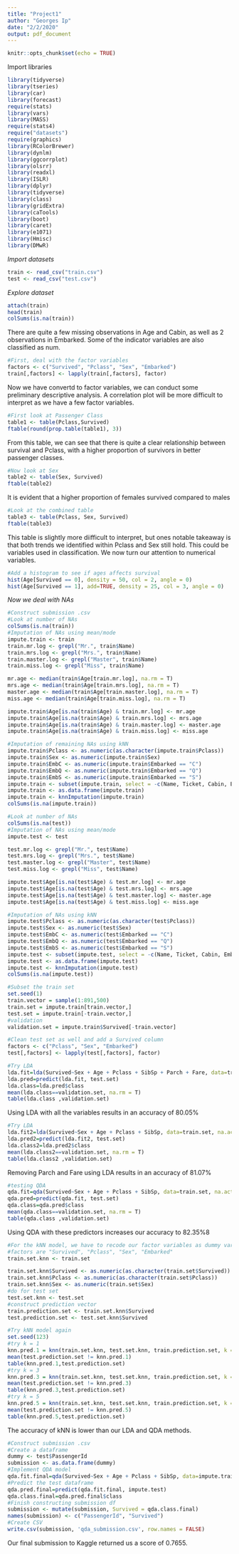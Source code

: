 ```yaml
---
title: "Project1"
author: "Georges Ip"
date: "2/2/2020"
output: pdf_document
---
```


```r
knitr::opts_chunk$set(echo = TRUE)
```

Import libraries
```r
library(tidyverse)
library(tseries) 
library(car)
library(forecast) 
require(stats)
library(vars)
library(MASS) 
require(stats4) 
require("datasets") 
require(graphics) 
library(RColorBrewer) 
library(dynlm)
library(ggcorrplot)
library(olsrr)
library(readxl)
library(ISLR)
library(dplyr)
library(tidyverse)
library(class)
library(gridExtra)
library(caTools)
library(boot)
library(caret)
library(e1071)
library(Hmisc)
library(DMwR)
```


*Import datasets*
```r
train <- read_csv("train.csv")
test <- read_csv("test.csv")
```



*Explore dataset*
```r
attach(train)
head(train)
colSums(is.na(train))
```



There are quite a few missing observations in Age and Cabin, as well as 2 observations in Embarked. Some of the indicator variables are also classified as num. 



```r
#First, deal with the factor variables
factors <- c("Survived", "Pclass", "Sex", "Embarked")
train[,factors] <- lapply(train[,factors], factor)
```



Now we have convertd to factor variables, we can conduct some preliminary descriptive analysis. A correlation plot will be more difficult to interpret as we have a few factor variables. 
```r
#First look at Passenger Class
table1 <- table(Pclass,Survived)
ftable(round(prop.table(table1), 3))
```



From this table, we can see that there is quite a clear relationship between survival and Pclass, with a higher proportion of survivors in better passenger classes. 
```r
#Now look at Sex
table2 <- table(Sex, Survived)
ftable(table2)
```



It is evident that a higher proportion of females survived compared to males

```r
#Look at the combined table
table3 <- table(Pclass, Sex, Survived)
ftable(table3)
```


This table is slightly more diifficult to interpret, but ones notable takeaway is that both trends we identified within Pclass and Sex still hold. This could be variables used in classification. We now turn our attention to numerical variables.



```r
#Add a histogram to see if ages affects survival
hist(Age[Survived == 0], density = 50, col = 2, angle = 0)
hist(Age[Survived == 1], add=TRUE, density = 25, col = 3, angle = 0)
```



*Now we deal with NAs*
```r
#Construct submission .csv
#Look at number of NAs
colSums(is.na(train))
#Imputation of NAs using mean/mode
impute.train <- train
train.mr.log <- grepl("Mr.", train$Name)
train.mrs.log <- grepl("Mrs.", train$Name)
train.master.log <- grepl("Master", train$Name)
train.miss.log <- grepl("Miss", train$Name)

mr.age <- median(train$Age[train.mr.log], na.rm = T)
mrs.age <- median(train$Age[train.mrs.log], na.rm = T)
master.age <- median(train$Age[train.master.log], na.rm = T)
miss.age <- median(train$Age[train.miss.log], na.rm = T)

impute.train$Age[is.na(train$Age) & train.mr.log] <- mr.age
impute.train$Age[is.na(train$Age) & train.mrs.log] <- mrs.age
impute.train$Age[is.na(train$Age) & train.master.log] <- master.age
impute.train$Age[is.na(train$Age) & train.miss.log] <- miss.age

#Imputation of remaining NAs using kNN
impute.train$Pclass <- as.numeric(as.character(impute.train$Pclass))
impute.train$Sex <- as.numeric(impute.train$Sex)
impute.train$EmbC <- as.numeric(impute.train$Embarked == "C")
impute.train$EmbQ <- as.numeric(impute.train$Embarked == "Q")
impute.train$EmbS <- as.numeric(impute.train$Embarked == "S")
impute.train <- subset(impute.train, select = -c(Name, Ticket, Cabin, Embarked))
impute.train <- as.data.frame(impute.train)
impute.train <- knnImputation(impute.train)
colSums(is.na(impute.train))
```

```r
#Look at number of NAs
colSums(is.na(test))
#Imputation of NAs using mean/mode
impute.test <- test

test.mr.log <- grepl("Mr.", test$Name)
test.mrs.log <- grepl("Mrs.", test$Name)
test.master.log <- grepl("Master", test$Name)
test.miss.log <- grepl("Miss", test$Name)

impute.test$Age[is.na(test$Age) & test.mr.log] <- mr.age
impute.test$Age[is.na(test$Age) & test.mrs.log] <- mrs.age
impute.test$Age[is.na(test$Age) & test.master.log] <- master.age
impute.test$Age[is.na(test$Age) & test.miss.log] <- miss.age

#Imputation of NAs using kNN
impute.test$Pclass <- as.numeric(as.character(test$Pclass))
impute.test$Sex <- as.numeric(test$Sex)
impute.test$EmbC <- as.numeric(test$Embarked == "C")
impute.test$EmbQ <- as.numeric(test$Embarked == "Q")
impute.test$EmbS <- as.numeric(test$Embarked == "S")
impute.test <- subset(impute.test, select = -c(Name, Ticket, Cabin, Embarked))
impute.test <- as.data.frame(impute.test)
impute.test <- knnImputation(impute.test)
colSums(is.na(impute.test))
```

```r
#Subset the train set
set.seed(1)
train.vector = sample(1:891,500)
train.set = impute.train[train.vector,]
test.set = impute.train[-train.vector,]
#validation
validation.set = impute.train$Survived[-train.vector]
```


```r
#Clean test set as well and add a Survived column 
factors <- c("Pclass", "Sex", "Embarked")
test[,factors] <- lapply(test[,factors], factor)
```



```r
#Try LDA
lda.fit=lda(Survived~Sex + Age + Pclass + SibSp + Parch + Fare, data=train.set, na.action = na.omit)
lda.pred=predict(lda.fit, test.set)
lda.class=lda.pred$class
mean(lda.class==validation.set, na.rm = T)
table(lda.class ,validation.set)
```


Using LDA with all the variables results in an accuracy of 80.05%



```r
#Try LDA
lda.fit2=lda(Survived~Sex + Age + Pclass + SibSp, data=train.set, na.action = na.omit)
lda.pred2=predict(lda.fit2, test.set)
lda.class2=lda.pred2$class
mean(lda.class2==validation.set, na.rm = T)
table(lda.class2 ,validation.set)
```


Removing Parch and Fare using LDA results in an accuracy of 81.07%


```r
#testing QDA
qda.fit=qda(Survived~Sex + Age + Pclass + SibSp, data=train.set, na.action = na.omit)
qda.pred=predict(qda.fit, test.set)
qda.class=qda.pred$class
mean(qda.class==validation.set, na.rm = T)
table(qda.class ,validation.set)
```


Using QDA with these predictors increases our accuracy to 82.35%8


```r
#For the kNN model, we have to recode our factor variables as dummy variables with integer levels
#factors are "Survived", "Pclass", "Sex", "Embarked"
train.set.knn <- train.set

train.set.knn$Survived <- as.numeric(as.character(train.set$Survived))
train.set.knn$Pclass <- as.numeric(as.character(train.set$Pclass))
train.set.knn$Sex <- as.numeric(train.set$Sex)
#do for test set
test.set.knn <- test.set
#construct prediction vector
train.prediction.set <- train.set.knn$Survived
test.prediction.set <- test.set.knn$Survived
```

```r
#Try kNN model again
set.seed(123)
#try k = 1
knn.pred.1 = knn(train.set.knn, test.set.knn, train.prediction.set, k = 1)
mean(test.prediction.set != knn.pred.1)
table(knn.pred.1,test.prediction.set)
#try k = 3
knn.pred.3 = knn(train.set.knn, test.set.knn, train.prediction.set, k = 3)
mean(test.prediction.set != knn.pred.3)
table(knn.pred.3,test.prediction.set)
#try k = 5
knn.pred.5 = knn(train.set.knn, test.set.knn, train.prediction.set, k = 5)
mean(test.prediction.set != knn.pred.5)
table(knn.pred.5,test.prediction.set)
```



The accuracy of kNN is lower than our LDA and QDA methods. 

```r
#Construct submission .csv
#Create a dataframe
dummy <- test$PassengerId
submission <- as.data.frame(dummy)
#Implement QDA model
qda.fit.final=qda(Survived~Sex + Age + Pclass + SibSp, data=impute.train, na.action = na.omit)
#Predict the test dataframe
qda.pred.final=predict(qda.fit.final, impute.test)
qda.class.final=qda.pred.final$class
#Finish constructing submission df
submission <- mutate(submission, Survived = qda.class.final)
names(submission) <- c("PassengerId", "Survived")
#Create CSV
write.csv(submission, 'qda_submission.csv', row.names = FALSE)
```


Our final submission to Kaggle returned us a score of 0.7655. 

